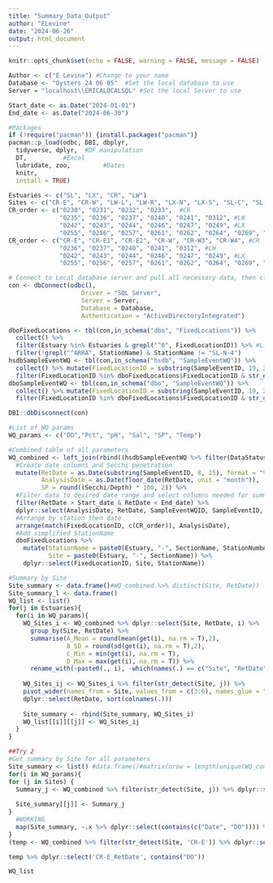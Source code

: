 ```yaml
---
title: "Summary_Data_Output"
author: "ELevine"
date: "2024-06-26"
output: html_document
---
```


```r
knitr::opts_chunk$set(echo = FALSE, warning = FALSE, message = FALSE)

Author <- c("E Levine") #Change to your name
Database <- "Oysters_24 06 05"  #Set the local database to use
Server = "localhost\\ERICALOCALSQL" #Set the local Server to use

Start_date <- as.Date("2024-01-01")
End_date <- as.Date("2024-06-30")

#Packages
if (!require("pacman")) {install.packages("pacman")}
pacman::p_load(odbc, DBI, dbplyr,
  tidyverse, dplyr,  #DF manipulation
  DT,          #Excel
  lubridate, zoo,         #Dates
  knitr, 
  install = TRUE)

Estuaries <- c("SL", "LX", "CR", "LW")
Sites <- c("CR-E", "CR-W", "LW-L", "LW-R", "LX-N", "LX-S", "SL-C", "SL-N", "SL-S")
CR_order <- c("0230", "0231", "0232", "0233",  #CR
              "0235", "0236", "0237", "0240", "0241", "0312", #LW
              "0242", "0243", "0244", "0246", "0247", "0249", #LX
              "0255", "0256", "0257", "0261", "0262", "0264", "0269", "0270", "0271") #SL
CR_order <- c("CR-E", "CR-E1", "CR-E2", "CR-W", "CR-W3", "CR-W4", #CR
              "0236", "0237", "0240", "0241", "0312", #LW
              "0242", "0243", "0244", "0246", "0247", "0249", #LX
              "0255", "0256", "0257", "0261", "0262", "0264", "0269", "0270", "0271") #SL

```


```r
# Connect to Local database server and pull all necessary data, then close connection 
con <- dbConnect(odbc(),
                    Driver = "SQL Server", 
                    Server = Server,
                    Database = Database,
                    Authentication = "ActiveDirectoryIntegrated")

dboFixedLocations <- tbl(con,in_schema("dbo", "FixedLocations")) %>%
  collect() %>% 
  filter(Estuary %in% Estuaries & grepl("^0", FixedLocationID)) %>% #Limit to primary stations, remove "ARRA" and SLN4
  filter(!grepl("^ARRA", StationName) & StationName != "SL-N-4")
hsdbSampleEventWQ <- tbl(con,in_schema("hsdb", "SampleEventWQ")) %>%
  collect() %>% mutate(FixedLocationID = substring(SampleEventID, 19, 22)) %>% #Create FixedLocationID column and filter to matching IDs
  filter(FixedLocationID %in% dboFixedLocations$FixedLocationID & str_detect(SampleEventWQID, 'COLL')) #Limit to COLL (dermo) data
dboSampleEventWQ <- tbl(con,in_schema("dbo", "SampleEventWQ")) %>%
  collect() %>% mutate(FixedLocationID = substring(SampleEventID, 19, 22)) %>% #Create FixedLocationID column and filter to matching IDs
  filter(FixedLocationID %in% dboFixedLocations$FixedLocationID & str_detect(SampleEventWQID, 'COLL')) #Limit to COLL (dermo) data

DBI::dbDisconnect(con)
```

```r

#List of WQ params
WQ_params <- c("DO","Pct", "pH", "Sal", "SP", "Temp")

#Combined table of all parameters
WQ_combined <- left_join(rbind((hsdbSampleEventWQ %>% filter(DataStatus == "Proofed")), (dboSampleEventWQ %>% filter(DataStatus == "Proofed"))) %>%
  #Create date columns and Secchi penetration
  mutate(RetDate = as.Date(substring(SampleEventID, 8, 15), format = "%Y%m%d"),
         AnalysisDate = as.Date(floor_date(RetDate, unit = "month")),
         SP = round((Secchi/Depth) * 100, 2)) %>%
  #Filter data to desired date range and select columns needed for summary
  filter(RetDate > Start_date & RetDate < End_date) %>%
  dplyr::select(AnalysisDate, RetDate, SampleEventWQID, SampleEventID, FixedLocationID, DissolvedOxygen, PercentDissolvedOxygen, pH, Salinity, SP, Temperature) %>% rename(DO = DissolvedOxygen, Pct = PercentDissolvedOxygen, Sal = Salinity, Temp = Temperature) %>%
  #Arrange by station then date
  arrange(match(FixedLocationID, c(CR_order)), AnalysisDate),
  #Add simplified StationName 
  dboFixedLocations %>% 
    mutate(StationName = paste0(Estuary, "-", SectionName, StationNumber),
           Site = paste0(Estuary, "-", SectionName)) %>%
    dplyr::select(FixedLocationID, Site, StationName))

#Summary by Site
Site_summary <- data.frame()#WQ_combined %>% distinct(Site, RetDate))
Site_summary_l <- data.frame()
WQ_list <- list()
for(j in Estuaries){
  for(i in WQ_params){
    WQ_Sites_i <- WQ_combined %>% dplyr::select(Site, RetDate, i) %>%
      group_by(Site, RetDate) %>%
      summarise(A_Mean = round(mean(get(i), na.rm = T),2),
                B_SD = round(sd(get(i), na.rm = T),2),
                C_Min = min(get(i), na.rm = T),
                D_Max = max(get(i), na.rm = T)) %>%
      rename_with(~paste0(., i), -which(names(.) == c("Site", "RetDate")))
    
    WQ_Sites_ij <- WQ_Sites_i %>% filter(str_detect(Site, j)) %>% 
    pivot_wider(names_from = Site, values_from = c(3:6), names_glue = "{Site}_{.value}", values_fill = NA) %>%
    dplyr::select(RetDate, sort(colnames(.)))
    
    Site_summary <- rbind(Site_summary, WQ_Sites_i)
    WQ_list[[i]][[j]] <- WQ_Sites_ij
  }
}

##Try 2
#Get summary by Site for all parameters
Site_summary <- list() #data.frame()#matrix(nrow = length(unique(WQ_combined$AnalysisDate)), ncol = 25*9)#WQ_combined %>% distinct(Site, RetDate))
for(i in WQ_params){
for (j in Sites) {
  Summary_j <- WQ_combined %>% filter(str_detect(Site, j)) %>% dplyr::select(Site, RetDate, DO:Temp) %>% group_by(RetDate) %>% summarise(across(.cols = where(is.numeric), .fns = list(A_Mean = mean, B_SD = sd, C_Min = min, D_Max = max), na.rm = T, .names = "{fn}{col}")) %>% rename_with(., function(x){paste0(j, "_", x)})
  
  Site_summary[[j]] <- Summary_j
}
  #WORKING
  map(Site_summary, ~.x %>% dplyr::select(contains(c("Date", "DO")))) %>% reduce(.,bind_cols)
}
(temp <- WQ_combined %>% filter(str_detect(Site, 'CR-E')) %>% dplyr::select(Site, RetDate, DO:Temp) %>% group_by(RetDate) %>% summarise(across(.cols = where(is.numeric), .fns = list(A_Mean = mean, B_SD = sd, C_Min = min, D_Max = max), na.rm = T, .names = "CR-E_{fn}{col}")) %>% rename("CR-E_RetDate" = RetDate))

temp %>% dplyr::select('CR-E_RetDate', contains("DO"))

WQ_list

```
